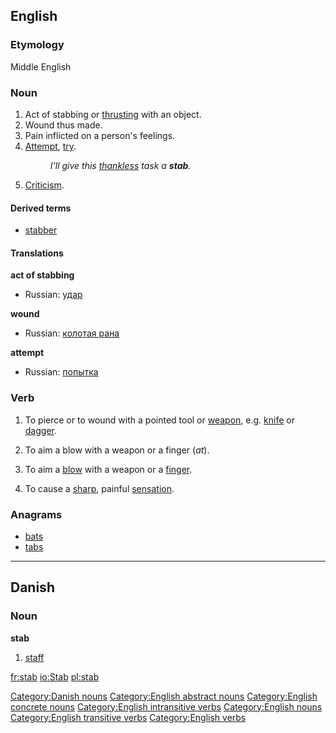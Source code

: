 ==English==
{{Wikipedia}}

===Etymology===
Middle English

===Noun===
{{en-noun|stab|stabs}}

# Act of stabbing or [[thrust|thrusting]] with an object.
# Wound thus made.
# Pain inflicted on a person's feelings.
# [[attempt|Attempt]], [[try]].
#:''I'll give this [[thankless]] task a '''stab'''.''
# [[Criticism]].

====Derived terms====
* [[stabber]]

====Translations====
'''act of stabbing'''
{{top}}
{{mid}}
* Russian: [[удар]] {{m}}
{{bottom}}

'''wound'''
{{top}}
{{mid}}
* Russian: [[колотая рана]] {{f}}
{{bottom}}

'''attempt'''
{{top}}
{{mid}}
* Russian: [[попытка]] {{f}}
{{bottom}}

===Verb===
{{en-verb|stab|stabs|stabbed|stabbing}}

#{{transitive}} To pierce or to wound with a pointed tool or [[weapon]], e.g. [[knife]] or [[dagger]].
#{{transitive}} To aim a blow with a weapon or a finger (''at'').
#{{intransitive}} To aim a [[blow]] with a weapon or a [[finger]].
#{{intransitive}} To cause a [[sharp]], painful [[sensation]].

===Anagrams===
*[[bats]]
*[[tabs]]

----
==Danish==
===Noun===
'''stab''' {{c}}

# [[staff]]

[[Category:Danish nouns]]
[[Category:English abstract nouns]]
[[Category:English concrete nouns]]
[[Category:English intransitive verbs]]   
[[Category:English nouns]]   
[[Category:English transitive verbs]]   
[[Category:English verbs]] 

[[fr:stab]]
[[io:Stab]]
[[pl:stab]]